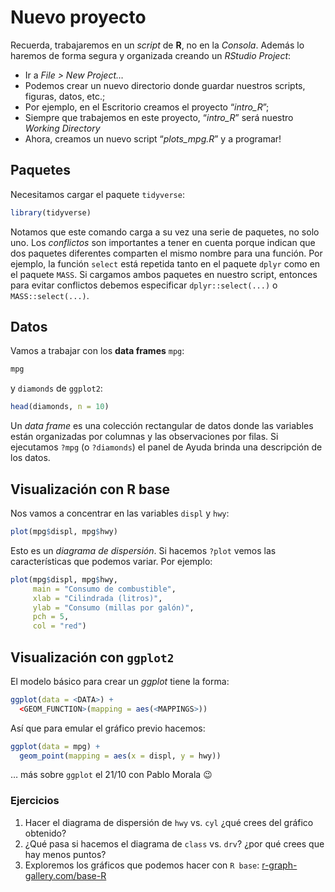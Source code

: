 # Nuevo proyecto {#visualiza}

Recuerda, trabajaremos en un *script* de **R**, no en la *Consola*. Además lo haremos de forma segura y organizada creando un *RStudio Project*:

* Ir a *File > New Project...*
* Podemos crear un nuevo directorio donde guardar nuestros scripts, figuras, datos, etc.;
* Por ejemplo, en el Escritorio creamos el proyecto "*intro_R*";
* Siempre que trabajemos en este proyecto, "*intro_R*" será nuestro *Working Directory*
* Ahora, creamos un nuevo script "*plots_mpg.R*" y a programar!

## Paquetes

Necesitamos cargar el paquete `tidyverse`:

```r
library(tidyverse)
```

Notamos que este comando carga a su vez una serie de paquetes, no solo uno. Los *conflictos* son importantes a tener en cuenta porque indican que dos paquetes diferentes comparten el mismo nombre para una función. Por ejemplo, la función `select` está repetida tanto en el paquete `dplyr` como en el paquete `MASS`. Si cargamos ambos paquetes en nuestro script, entonces para evitar conflictos debemos especificar `dplyr::select(...)` o `MASS::select(...)`.

## Datos

Vamos a trabajar con los **data frames** `mpg`:

```r
mpg
```

y `diamonds` de `ggplot2`:

```r
head(diamonds, n = 10)
```

Un *data frame* es una colección rectangular de datos donde las variables están organizadas por columnas y las observaciones por filas. Si ejecutamos `?mpg` (o `?diamonds`) el panel de Ayuda brinda una descripción de los datos.

## Visualización con R base

Nos vamos a concentrar en las variables `displ` y `hwy`:

```r
plot(mpg$displ, mpg$hwy)
```

Esto es un *diagrama de dispersión*. Si hacemos `?plot` vemos las características que podemos variar. Por ejemplo:

```r
plot(mpg$displ, mpg$hwy,
     main = "Consumo de combustible",
     xlab = "Cilindrada (litros)",
     ylab = "Consumo (millas por galón)", 
     pch = 5,
     col = "red")
```

## Visualización con `ggplot2`

El modelo básico para crear un *ggplot* tiene la forma:

```r
ggplot(data = <DATA>) + 
  <GEOM_FUNCTION>(mapping = aes(<MAPPINGS>))
```

Así que para emular el gráfico previo hacemos:

```r
ggplot(data = mpg) + 
  geom_point(mapping = aes(x = displ, y = hwy))
```

... más sobre `ggplot` el 21/10 con Pablo Morala 😉

### Ejercicios

1. Hacer el diagrama de dispersión de `hwy` vs. `cyl` ¿qué crees del gráfico obtenido?
2. ¿Qué pasa si hacemos el diagrama de `class` vs. `drv`? ¿por qué crees que hay menos puntos?
3. Exploremos los gráficos que podemos hacer con `R base`: [r-graph-gallery.com/base-R](https://r-graph-gallery.com/base-R.html)  


